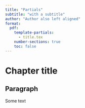 ---
title: "Partials"
subtitle: "with a subtitle"
author: "Author also left aligned"
format: 
  pdf:
    template-partials:
      - title.tex
    number-sections: true
    toc: false
---

\tableofcontents

# Chapter title

## Paragraph

Some text